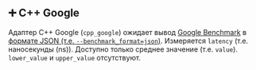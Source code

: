 
## ➕ C++ Google

Адаптер C++ Google (`cpp_google`) ожидает вывод [Google Benchmark](https://github.com/google/benchmark) в [формате JSON (т.е. `--benchmark_format=json`)](https://github.com/google/benchmark/blob/main/docs/user_guide.md#output-formats).
Измеряется `latency` (т.е. наносекунды (ns)).
Доступно только среднее значение (т.е. `value`). `lower_value` и `upper_value` отсутствуют.

<MakeCppGoogle />